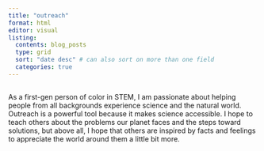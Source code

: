 ```yaml
---
title: "outreach"
format: html
editor: visual
listing: 
  contents: blog_posts 
  type: grid 
  sort: "date desc" # can also sort on more than one field
  categories: true
---
```


## 

As a first-gen person of color in STEM, I am passionate about helping people from all backgrounds experience science and the natural world. Outreach is a powerful tool because it makes science accessible. I hope to teach others about the problems our planet faces and the steps toward solutions, but above all, I hope that others are inspired by facts and feelings to appreciate the world around them a little bit more.
